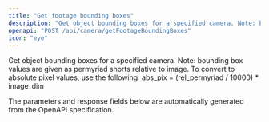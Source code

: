 ```yaml
---
title: "Get footage bounding boxes"
description: "Get object bounding boxes for a specified camera. Note: bounding box values are given as permyriad shorts relative to image.  To convert to absolute pixel va..."
openapi: "POST /api/camera/getFootageBoundingBoxes"
icon: "eye"
---
```


Get object bounding boxes for a specified camera. Note: bounding box values are given as permyriad shorts relative to image.  To convert to absolute pixel values, use the following: abs_pix = (rel_permyriad / 10000) * image_dim

<Note>
The parameters and response fields below are automatically generated from the OpenAPI specification.
</Note>
